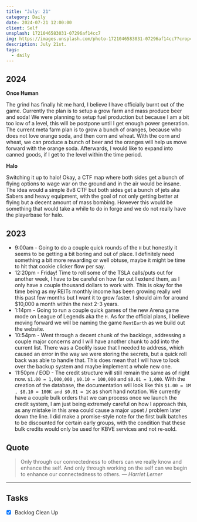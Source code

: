 ```yaml
---
title: "July: 21"
category: Daily
date: 2024-07-21 12:00:00
client: Self
unsplash: 1721046583031-07296af14cc7
img: https://images.unsplash.com/photo-1721046583031-07296af14cc7?crop=entropy&cs=srgb&fm=jpg&ixid=MnwzNjM5Nzd8MHwxfHJhbmRvbXx8fHx8fHx8fDE2ODE3NDg2ODY&ixlib=rb-4.0.3&q=85
description: July 21st.
tags:
  - daily
---
```



## 2024

**Once Human**

The grind has finally hit me hard, I believe I have officially burnt out of the game.
Currently the plan is to setup a grow farm and mass produce beer and soda!
We were planning to setup fuel production but because I am a bit too low of a level, this will be postpone until I get enough power generation.
The current meta farm plan is to grow a bunch of oranges, because who does not love orange soda, and then corn and wheat.
With the corn and wheat, we can produce a bunch of beer and the oranges will help us move forward with the orange soda.
Afterwards, I would like to expand into canned goods, if I get to the level within the time period.

**Halo**

Switching it up to halo!
Okay, a CTF map where both sides get a bunch of flying options to wage war on the ground and in the air would be insane.
The idea would a simple 8v8 CTF but both sides get a bunch of jets aka Sabers and heavy equipment, with the goal of not only getting better at flying but a decent amount of mass bombing.
However this would be something that would take a while to do in forge and we do not really have the playerbase for halo.


## 2023
- 9:00am - Going to do a couple quick rounds of the `H` but honestly it seems to be getting a bit boring and out of place. I definitely need something a bit more rewarding or well obtuse, maybe it might be time to hit that cookie clicker flow per say. 
- 12:20pm - Friday! Time to roll some of the TSLA calls/puts out for another week, I have to be careful on how far out I extend them, as I only have a couple thousand dollars to work with. This is okay for the time being as my REITs monthly income has been growing really well this past few months but I want it to grow faster. I should aim for around $10,000 a month within the next 2-3 years.
- 1:14pm - Going to run a couple quick games of the new Arena game mode on League of Legends aka the `H`. As for the official plans, I believe moving forward we will be naming the game `RentEarth` as we build out the website.
- 10:54pm - Went through a decent chunk of the backlogs, addressing a couple major concerns and I will have another chunk to add into the current list. There was a Coolify issue that I needed to address, which caused an error in the way we were storing the secrets, but a quick roll back was able to handle that. This does mean that I will have to look over the backup system and maybe implement a whole new one. 
- 11:50pm / EOD - The credit structure will still remain the same as of right now. `$1.00 = 1,000,000` , `$0.10 = 100,000` and `$0.01 = 1,000`. With the creation of the database, the documentation will look like this `$1.00 = 1M , $0.10 = 100K and $0.01 = 1K` as short hand notation. We currently have a couple bulk orders that we can process once we launch the credit system, I am just being extremely careful on how I approach this, as any mistake in this area could cause a major upset / problem later down the line. I did make a promise-style note for the first bulk batches to be discounted for certain early groups, with the condition that these bulk credits would only be used for KBVE services and not re-sold. 

## Quote

> Only through our connectedness to others can we really know and enhance the self. And only through working on the self can we begin to enhance our connectedness to others.
> — <cite>Harriet Lerner</cite>

---

## Tasks

- [x] Backlog Clean Up